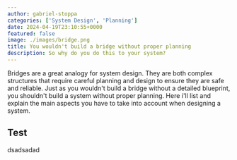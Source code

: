 ```yaml
---
author: gabriel-stoppa
categories: ['System Design', 'Planning']
date: 2024-04-19T23:10:55+0000
featured: false
image: ./images/bridge.png
title: You wouldn't build a bridge without proper planning
description: So why do you do this to your system?
---
```


Bridges are a great analogy for system design. They are both complex structures that require careful planning and design to ensure they are safe and reliable. Just as you wouldn't build a bridge without a detailed blueprint, you shouldn't build a system without proper planning. Here i'll
list and explain the main aspects you have to take into account when designing a system.

## Test
dsadsadad